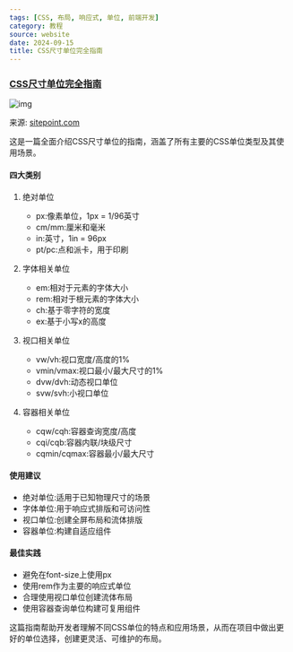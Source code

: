 ```yaml
---
tags: [CSS, 布局, 响应式, 单位, 前端开发]
category: 教程
source: website
date: 2024-09-15
title: CSS尺寸单位完全指南
---
```


### [CSS尺寸单位完全指南](https://www.sitepoint.com/css-sizing-units/)

![img](https://img.mengpeng.tech/i/2024/12/04/67503ab17f9b7.webp)

来源: [sitepoint.com](https://www.sitepoint.com/css-sizing-units/)

这是一篇全面介绍CSS尺寸单位的指南，涵盖了所有主要的CSS单位类型及其使用场景。

#### 四大类别
1. 绝对单位
   - px:像素单位，1px = 1/96英寸
   - cm/mm:厘米和毫米
   - in:英寸，1in = 96px
   - pt/pc:点和派卡，用于印刷

2. 字体相关单位
   - em:相对于元素的字体大小
   - rem:相对于根元素的字体大小
   - ch:基于零字符的宽度
   - ex:基于小写x的高度

3. 视口相关单位
   - vw/vh:视口宽度/高度的1%
   - vmin/vmax:视口最小/最大尺寸的1%
   - dvw/dvh:动态视口单位
   - svw/svh:小视口单位

4. 容器相关单位
   - cqw/cqh:容器查询宽度/高度
   - cqi/cqb:容器内联/块级尺寸
   - cqmin/cqmax:容器最小/最大尺寸

#### 使用建议
- 绝对单位:适用于已知物理尺寸的场景
- 字体单位:用于响应式排版和可访问性
- 视口单位:创建全屏布局和流体排版
- 容器单位:构建自适应组件

#### 最佳实践
- 避免在font-size上使用px
- 使用rem作为主要的响应式单位
- 合理使用视口单位创建流体布局
- 使用容器查询单位构建可复用组件

这篇指南帮助开发者理解不同CSS单位的特点和应用场景，从而在项目中做出更好的单位选择，创建更灵活、可维护的布局。 